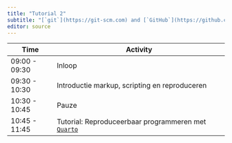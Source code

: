 ```yaml
---
title: "Tutorial 2"
subtitle: "[`git`](https://git-scm.com) and [`GitHub`](https://github.com)"
editor: source
---
```


| Time          | Activity                                                                                           |
|---------------|--------------------------------------------------------|
| 09:00 - 09:30 | Inloop                                                 |
| 09:30 - 10:30 | Introductie markup, scripting en reproduceren          |
| 10:30 - 10:45 | Pauze                                                  |
| 10:45 - 11:45 | Tutorial: Reproduceerbaar programmeren met [`Quarto`](https://quarto.org) |



<!-- |               | In deze tutorial werken deelnemers in groepsverband aan| -->
<!-- |               | het maken van een reproduceerbaar archief            | -->
<!-- | 12:00 - 12:30 | Introductie tot Git en FAIR development flows                                                     | -->
<!-- | 12:30 - 13:30 | Lunch                                                                                             | -->
<!-- | 13:30 - 14:30 | Tutorial: [`Git`](https://git-scm.com) en [`GitHub`](https://github.com) <br> *Deelnemers leren samenwerken aan code middels `git` en GitHub. De basis voor deze tutorial is de groepsopdracht die in de ochtend is gemaakt.* | -->
<!-- | 14:30 - 14:45 | Pauze                                                                                             | -->
<!-- | 14:45 - 15:45 | Live workshop R package maken, testen en publiceren <br> *Deelnemers volgen de docent in de workshop waarbij ze hun groepsopdracht individueel publiceren als refereerbeer, vindbaar en werkbaar R-package* | -->
<!-- | 15:45 - 16:00 | Pauze                                                                                             | -->
<!-- | 16:00 - 16:30 | Afronden en inleveren individuele opdracht                                                       | -->
